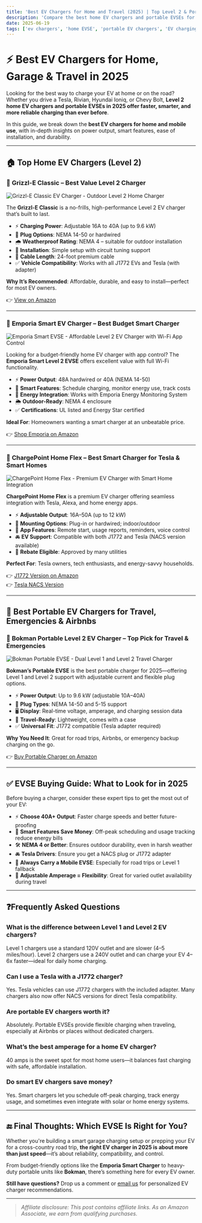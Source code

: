 ```yaml
---
title: 'Best EV Chargers for Home and Travel (2025) | Top Level 2 & Portable Picks'
description: 'Compare the best home EV chargers and portable EVSEs for 2025. See top-rated Level 2 chargers with smart features, Tesla compatibility, and travel-ready options.'
date: 2025-06-19
tags: ['ev chargers', 'home EVSE', 'portable EV chargers', 'EV charging', 'electric vehicles']
---
```


# ⚡ Best EV Chargers for Home, Garage & Travel in 2025

Looking for the best way to charge your EV at home or on the road? Whether you drive a Tesla, Rivian, Hyundai Ioniq, or Chevy Bolt, **Level 2 home EV chargers and portable EVSEs in 2025 offer faster, smarter, and more reliable charging than ever before**.

In this guide, we break down the **best EV chargers for home and mobile use**, with in-depth insights on power output, smart features, ease of installation, and durability.

---

## 🏠 Top Home EV Chargers (Level 2)

### 🥇 **Grizzl-E Classic** – Best Value Level 2 Charger

![Grizzl-E Classic EV Charger - Outdoor Level 2 Home Charger](/static/images/grizzle-classic.png)

The **Grizzl-E Classic** is a no-frills, high-performance Level 2 EV charger that’s built to last.

- ⚡ **Charging Power**: Adjustable 16A to 40A (up to 9.6 kW)
- 🔌 **Plug Options**: NEMA 14-50 or hardwired
- 🌧️ **Weatherproof Rating**: NEMA 4 – suitable for outdoor installation
- 🔧 **Installation**: Simple setup with circuit tuning support
- 📏 **Cable Length**: 24-foot premium cable
- ✅ **Vehicle Compatibility**: Works with all J1772 EVs and Tesla (with adapter)

**Why It’s Recommended**: Affordable, durable, and easy to install—perfect for most EV owners.

👉 [View on Amazon](https://amzn.to/3HLRIug?tag=evchargingguide2025)

---

### 📱 **Emporia Smart EV Charger** – Best Budget Smart Charger

![Emporia Smart EVSE - Affordable Level 2 EV Charger with Wi-Fi App Control](/static/images/emporia.png)

Looking for a budget-friendly home EV charger with app control? The **Emporia Smart Level 2 EVSE** offers excellent value with full Wi-Fi functionality.

- ⚡ **Power Output**: 48A hardwired or 40A (NEMA 14-50)
- 📱 **Smart Features**: Schedule charging, monitor energy use, track costs
- 🧠 **Energy Integration**: Works with Emporia Energy Monitoring System
- 🌦️ **Outdoor-Ready**: NEMA 4 enclosure
- ✅ **Certifications**: UL listed and Energy Star certified

**Ideal For**: Homeowners wanting a smart charger at an unbeatable price.

👉 [Shop Emporia on Amazon](https://amzn.to/43PLO3N?tag=evchargingguide2025)

---

### 🧠 **ChargePoint Home Flex** – Best Smart Charger for Tesla & Smart Homes

![ChargePoint Home Flex - Premium EV Charger with Smart Home Integration](/static/images/chargepoint-home.jpg)

**ChargePoint Home Flex** is a premium EV charger offering seamless integration with Tesla, Alexa, and home energy apps.

- ⚡ **Adjustable Output**: 16A–50A (up to 12 kW)
- 🏡 **Mounting Options**: Plug-in or hardwired; indoor/outdoor
- 📱 **App Features**: Remote start, usage reports, reminders, voice control
- 🚘 **EV Support**: Compatible with both J1772 and Tesla (NACS version available)
- 💸 **Rebate Eligible**: Approved by many utilities

**Perfect For**: Tesla owners, tech enthusiasts, and energy-savvy households.

👉 [J1772 Version on Amazon](https://amzn.to/4kNvGpv?tag=evchargingguide2025)  
👉 [Tesla NACS Version](https://amzn.to/3HGMe42?tag=evchargingguide2025)

---

## 🧳 Best Portable EV Chargers for Travel, Emergencies & Airbnbs

### 🔋 **Bokman Portable Level 2 EV Charger** – Top Pick for Travel & Emergencies

![Bokman Portable EVSE - Dual Level 1 and Level 2 Travel Charger](/static/images/bokman-portable.png)

**Bokman’s Portable EVSE** is the best portable charger for 2025—offering Level 1 and Level 2 support with adjustable current and flexible plug options.

- ⚡ **Power Output**: Up to 9.6 kW (adjustable 10A–40A)
- 🔌 **Plug Types**: NEMA 14-50 and 5-15 support
- 🖥️ **Display**: Real-time voltage, amperage, and charging session data
- 🎒 **Travel-Ready**: Lightweight, comes with a case
- ✅ **Universal Fit**: J1772 compatible (Tesla adapter required)

**Why You Need It**: Great for road trips, Airbnbs, or emergency backup charging on the go.

👉 [Buy Portable Charger on Amazon](https://amzn.to/4k17nDx?tag=evchargingguide2025)

---

## ✅ EVSE Buying Guide: What to Look for in 2025

Before buying a charger, consider these expert tips to get the most out of your EV:

- ⚡ **Choose 40A+ Output**: Faster charge speeds and better future-proofing
- 📱 **Smart Features Save Money**: Off-peak scheduling and usage tracking reduce energy bills
- 🛠️ **NEMA 4 or Better**: Ensures outdoor durability, even in harsh weather
- 🚘 **Tesla Drivers**: Ensure you get a NACS plug or J1772 adapter
- 🧳 **Always Carry a Mobile EVSE**: Especially for road trips or Level 1 fallback
- 🔄 **Adjustable Amperage = Flexibility**: Great for varied outlet availability during travel

---

## ❓Frequently Asked Questions

### What is the difference between Level 1 and Level 2 EV chargers?

Level 1 chargers use a standard 120V outlet and are slower (4–5 miles/hour). Level 2 chargers use a 240V outlet and can charge your EV 4–6x faster—ideal for daily home charging.

### Can I use a Tesla with a J1772 charger?

Yes. Tesla vehicles can use J1772 chargers with the included adapter. Many chargers also now offer NACS versions for direct Tesla compatibility.

### Are portable EV chargers worth it?

Absolutely. Portable EVSEs provide flexible charging when traveling, especially at Airbnbs or places without dedicated chargers.

### What’s the best amperage for a home EV charger?

40 amps is the sweet spot for most home users—it balances fast charging with safe, affordable installation.

### Do smart EV chargers save money?

Yes. Smart chargers let you schedule off-peak charging, track energy usage, and sometimes even integrate with solar or home energy systems.

---

## 🔚 Final Thoughts: Which EVSE Is Right for You?

Whether you're building a smart garage charging setup or prepping your EV for a cross-country road trip, **the right EV charger in 2025 is about more than just speed**—it’s about reliability, compatibility, and control.

From budget-friendly options like the **Emporia Smart Charger** to heavy-duty portable units like **Bokman**, there’s something here for every EV owner.

**Still have questions?** Drop us a comment or [email us](mailto:support@govoltlife.com) for personalized EV charger recommendations.

---

> _Affiliate disclosure: This post contains affiliate links. As an Amazon Associate, we earn from qualifying purchases._
